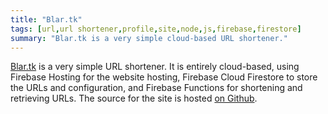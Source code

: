 ```yaml
---
title: "Blar.tk"
tags: [url,url shortener,profile,site,node,js,firebase,firestore]
summary: "Blar.tk is a very simple cloud-based URL shortener."
---
```


[Blar.tk](https://blar.tk) is a very simple URL shortener. It is entirely cloud-based, using Firebase Hosting for the website hosting, Firebase Cloud Firestore to store the URLs and configuration, and Firebase Functions for shortening and retrieving URLs. The source for the site is hosted [on Github](https://github.com/realprogrammer5000/blar/).
